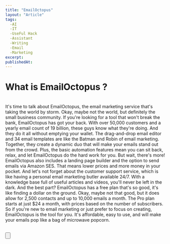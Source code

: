 ```yaml
---
title: "EmailOctopus"
layout: "Article"
tags:
  -AI 
  -IT
  -UseFul Hack
  -Assistant
  -Writing
  -Email 
  -Marketing
excerpt:
publishedAt:
---
```




# What is EmailOctopus ?
<br/>
It's time to talk about EmailOctopus, the email marketing service that's taking the world by storm. 
Okay, maybe not the world, but definitely the small business community.
If you're looking for a tool that won't break the bank, EmailOctopus has got your back. 
With over 50,000 customers and a yearly email count of 19 billion, these guys know what they're doing. 
And they do it all without emptying your wallet.
The drag-and-drop email editor and 34 email templates are like the Batman and Robin of email marketing. 
Together, they create a dynamic duo that will make your emails stand out from the crowd. 
Plus, the basic automation features mean you can sit back, relax, and let EmailOctopus do the hard work for you.
But wait, there's more! EmailOctopus also includes a landing page builder and the option to send emails via Amazon SES. 
That means lower prices and more money in your pocket. And let's not forget about the customer support service, which is like having a personal email marketing butler available 24/7. 
With a knowledge base full of useful articles and videos, you'll never be left in the dark.
And the best part? EmailOctopus has a free plan that's so good, it's like finding a dollar on the ground. 
Okay, maybe not that good, but it does allow for 2,500 contacts and up to 10,000 emails a month. 
The Pro plan starts at just $24 a month, with prices based on the number of subscribers.
So if you're new to email marketing or just prefer to focus on creating, EmailOctopus is the tool for you. 
It's affordable, easy to use, and will make your emails pop like a bag of microwave popcorn.
<br />
<br />

<Button
  address="https://www.copy.ai/"
  text="Link to Copy.AI"
/>